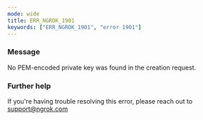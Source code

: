 ```yaml
---
mode: wide
title: ERR_NGROK_1901
keywords: ["ERR_NGROK_1901", "error 1901"]
---
```



### Message

No PEM-encoded private key was found in the creation request.

<ErrorDetails />

### Further help

If you're having trouble resolving this error, please reach out to [support@ngrok.com](mailto:support@ngrok.com?subject=Help%20with%20ERR_NGROK_1901)
